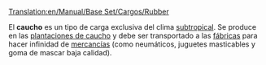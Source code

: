 [[Translation:en/Manual/Base Set/Cargos/Rubber]]

{{es/Carga| carga  = Caucho
| imagen = en/Rubberplantation.png
| producida =[[es/Manual/Base Set/Industries/Plantación de caucho|Plantación de caucho]]
| aceptada  =[[es/Manual/Base Set/Industries/Fábrica|Fábrica]]
}}
El '''caucho''' es un tipo de carga exclusiva del clima [[es/Manual/Clima|subtropical]]. Se produce en las [[es/Manual/Base Set/Industries/Plantación de caucho|plantaciones de caucho]] y debe ser transportado a las [[es/Manual/Base Set/Industries/Fábrica|fábricas]] para hacer infinidad de [[es/Manual/Base Set/Cargos/Mercancías|mercancías]] (como neumáticos, juguetes masticables y goma de mascar baja calidad).